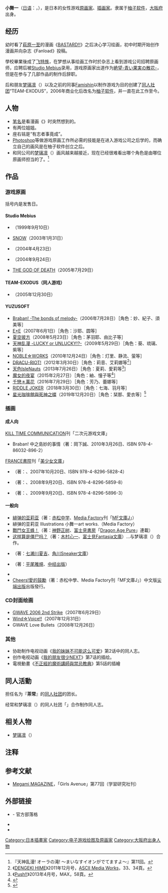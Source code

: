 {{japanese|japanese=こぶいち|kana=こぶいち|romaji=Kobuichi}}
'''小舞一'''（[[日语|日语]]：{{lang|ja|こぶいち}}，{{bd||8月23日|}}），是日本的女性游戏[[原画家|原画家]]、[[插画家|插画家]]。隶属于[[柚子软件|柚子软件]]，[[大阪府|大阪府]]出身。

== 经历 ==
幼时看了[[萩原一至|萩原一至]]的漫画《[[BASTARD!!|BASTARD!!]]》之后决心学习绘画，初中时期开始创作漫画并向杂志《Fanload》投稿。

學校畢業後成了[[飞特族|飞特族]]，在梦想从事绘画工作时於杂志上看到游戏公司招聘原画师，应聘后被[[Studio_Mebius|Studio Mebius]]录用，游戏原画家出道作为[[絶望-青い果実の散花-|絶望-青い果実の散花-]]，但是在参与了几部作品的制作后辞职。

后和朋友[[梦璃凛|梦璃凛]]（{{lang|ja|むりりん}}）以及之前的同事[[Famishin|Famishin]]以制作游戏为目的创建了[[同人社团|同人社团]]“TEAM-EXODUS”，2006年商业化后改名为[[柚子软件|柚子软件]]，并一直在此工作至今。

== 人物 ==
* [[笔名|笔名]]是看漫画《{{lang|ja|セクシーコマンドー外伝 すごいよ!!マサルさん}}》时突然想到的。
* 有两位姐姐。
* 座右铭是“有志者事竟成”。
* [[Photoshop|Photoshop]]等做游戏原画工作所必需的技能是在进入游戏公司之后学的，而确立自己的画风是在柚子软件创立之后。
* 和同公司的[[梦璃凛|梦璃凛]]（{{lang|ja|むりりん}}）画风越来越接近，现在已经很难看出哪个角色是由哪位原画师担当的了。<ref>『天神乱漫! オーラの滝! 〜まいなすイオンがでてますよ〜』第11回。</ref>

== 作品 ==

=== 游戏原画 ===
括号内是发售日。

==== Studio Mebius ====
*{{lang|ja|[[絶望_-青い果実の散花-|絶望 -青い果実の散花-]]}}（1999年9月10日）
*[[SNOW|SNOW]]（2003年1月31日）
*{{lang|ja|[[めびにゃ!_メビウスファンディスク|めびにゃ! メビウスファンディスク]]}}（2004年4月23日）
*{{lang|ja|[[友達以上恋人未満|友達以上恋人未満]]}}（2004年9月24日）
*[[THE_GOD_OF_DEATH|THE GOD OF DEATH]]（2005年7月29日）

==== TEAM-EXODUS（同人游戏） ====
*{{lang|ja|[[しょうよん!_コドモ☆ちゃれんじ|しょうよん! コドモ☆ちゃれんじ]]}}（2005年12月30日）

==== YUZUSOFT ====
*[[Braban!_-The_bonds_of_melody-|Braban! -The bonds of melody-]]（2006年7月28日）［角色：妙、紀子、須美等］
*[[E×E|E×E]]（2007年6月1日）［角色：沙耶、圆等］
*[[夏空彼方|夏空彼方]]（2008年5月23日）［角色：茅羽耶、由比子等］
*[[天神乱漫_-LUCKY_or_UNLUCKY!?-|天神乱漫 -LUCKY or UNLUCKY!?-]]（2009年5月29日）［角色：葵、琉璃、紫等］
*[[NOBLE☆WORKS|NOBLE☆WORKS]]（2010年12月24日）［角色：灯里、静流、萤等］
*[[DRACU-RIOT!|DRACU-RIOT!]]（2012年3月30日）［角色：莉音、艾莉娜等<ref>《[[DENGEKI_HIME|DENGEKI HIME]]》2011年12月号，[[ASCII_Media_Works|ASCII Media Works]]，33、34頁。</ref>］
*[[天色IsleNauts|天色IsleNauts]]（2013年7月26日）［角色：夏莉、愛莉等<ref>《[[Push!!|Push!!]]》2013年4月号，MAX，58頁。</ref>］
*[[魔女的夜宴|魔女的夜宴]]（2015年2月27日）［角色：紬、憧子等<ref>{{Cite web|date=|url=http://yuzu-soft.jp/dbl/?p=71|script-title=ja:担当原画の秘密|publisher=ゆずソフト|accessdate=2015-06-28|archive-date=2015-07-03|archive-url=https://web.archive.org/web/20150703050753/http://yuzu-soft.jp/dbl/?p=71|dead-url=no}}</ref>］
*[[千戀＊萬花|千戀＊萬花]]（2016年7月29日）［角色：芳乃、蕾娜等］
*[[RIDDLE_JOKER|RIDDLE JOKER]]（2018年3月30日）［角色：七海、羽月等］
*[[星光咖啡館與死神之蝶|星光咖啡館與死神之蝶]]（2019年12月20日）［角色：栞那、愛衣等］<ref>{{Cite web|url=http://www.yuzu-soft.com/products/stella/prize.html1|script-title=ja:預約特典|publisher=ゆずソフト|accessdate=2019-08-30}}{{Dead link|date=2019年11月 |bot=InternetArchiveBot |fix-attempted=yes }}</ref>

=== 插画 ===
==== 成人向 ====
[[KILL_TIME_COMMUNICATION|KILL TIME COMMUNICATION]]刊「二次元游戏文庫」
*Braban! 中之島妙的事情（著：岡下誠、2010年3月26日、ISBN 978-4-86032-896-2）
[[FRANCE書院|FRANCE書院]]刊「[[美少女文庫|美少女文庫]]」
*{{lang|ja|お嬢様と無人島!? 葉っぱ水着パラダイス}}（著：{{lang|ja|[[七海ユウリ|七海ユウリ]]}}、2007年10月20日、ISBN 978-4-8296-5828-4）
*{{lang|ja|ビンボーだってプリンセス!}}（著：{{lang|ja|七海ユウリ}}、2008年9月20日、ISBN 978-4-8296-5859-8）
*{{lang|ja|いもうとドラゴン!}}（著：{{lang|ja|七海ユウリ}}、2009年9月20日、ISBN 978-4-8296-5896-3）

==== 一般向 ====
*[[緋弹的亚莉亚|緋弹的亚莉亚]]（著：[[赤松中学|赤松中学]]、[[Media_Factory|Media Factory]]刊「[[MF文庫J|MF文庫J]]」）
*緋弹的亚莉亚 Illustrations 小舞一art works.（Media Factory）
*[[戰鬥女王蜂！|戰鬥女王蜂！]]（著：[[神野正树|神野正树]]、[[富士見書房|富士見書房]]「[[Dragon_Age_Pure|Dragon Age Pure]]」連載）
*[[这样算是僵尸吗？|这样算是僵尸吗？]]（著：[[木村心一|木村心一]]、[[富士見Fantasia文庫|富士見Fantasia文庫]]）…与梦璃凛（{{lang|ja|むりりん}}）合作。
*{{lang|ja|[[記憶の森のエリス|記憶の森のエリス]]}}（著：[[七濑川夏吉|七濑川夏吉]]、[[角川Sneaker文庫|角川Sneaker文庫]]）
*{{lang|ja|ゴロ合わせ朗読CD付 世界史まるごと年代暗記180}}（著：[[平尾雅規|平尾雅規]]、[[中经出版|中经出版]]）
*{{lang|ja|[[柚子软件|ゆず・ぱら]]}}
*[[Cheers!愛的鼓勵|Cheers!愛的鼓勵]]（著：赤松中學、Media Factory刊「MF文庫J」）中文版[[尖端出版|尖端出版]]出版發行。

=== CD封面绘画 ===
*[[GWAVE|GWAVE 2006 2nd Strike]]（2007年6月29日）
*[[WindVoice|Wind☆Voice!!]]（2007年12月31日）
*GWAVE Love Bullets（2008年12月26日）

=== 其他 ===
*协助制作电视动画《[[我的妹妹不可能这么可爱|我的妹妹不可能这么可爱]]》第2话中的同人志。
*创作电视动画《[[我的朋友很少|我的朋友很少NEXT]]》第7话的插绘。
*電視動畫《[[不正經的魔術講師與禁忌教典|不正經的魔術講師與禁忌教典]]》第5話的插繪

== 同人活動 ==
担任名为『'''茶常'''』的[[同人社团|同人社团]]的团长。

经常和梦璃凛（{{lang|ja|むりりん}}）的同人社团「{{lang|ja|クロネコ缶}}」合作制作同人志。

== 相关人物 ==
*[[梦璃凛|梦璃凛]]（{{lang|ja|むりりん}}）

== 注释 ==
{{Reflist}}

== 参考文献 ==
*[[Megami_MAGAZINE|Megami MAGAZINE]]，「Girls Avenue」第77回（学習研究社刊）

== 外部链接 ==
*{{lang|ja|[http://tyatsune.blog87.fc2.com/ こぶろぐ]}} - 官方部落格
*{{lang|ja|[http://yuzu-soft.sblo.jp/category/583783-1.html ゆずログ: こぶいち]}}
*{{Twitter|kobuichi|こぶいち＠大阪のどこか}}

{{YUZUSOFT}}

{{DEFAULTSORT:Kobuichi}}
[[Category:日本插畫家|Category:日本插畫家]]
[[Category:电子游戏绘图及原画家|Category:电子游戏绘图及原画家]]
[[Category:大阪府出身人物|Category:大阪府出身人物]]